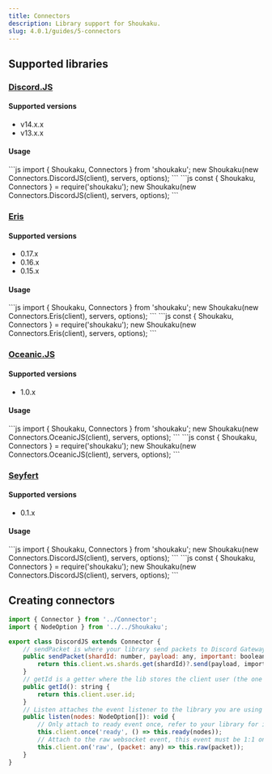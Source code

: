 ```yaml
---
title: Connectors
description: Library support for Shoukaku.
slug: 4.0.1/guides/5-connectors
---
```



## Supported libraries

### [Discord.JS](https://discord.js.org)
#### Supported versions
- v14.x.x
- v13.x.x

#### Usage
<Tabs>
    <TabItem label="ESM">
        ```js
        import { Shoukaku, Connectors } from 'shoukaku';
        new Shoukaku(new Connectors.DiscordJS(client), servers, options);
        ```
    </TabItem>
    <TabItem label="CJS">
        ```js
        const { Shoukaku, Connectors } = require('shoukaku');
        new Shoukaku(new Connectors.DiscordJS(client), servers, options);
        ```
    </TabItem>
</Tabs>

### [Eris](https://abal.moe/Eris/)
#### Supported versions
- 0.17.x
- 0.16.x
- 0.15.x

#### Usage
<Tabs>
    <TabItem label="ESM">
        ```js
        import { Shoukaku, Connectors } from 'shoukaku';
        new Shoukaku(new Connectors.Eris(client), servers, options);
        ```
    </TabItem>
    <TabItem label="CJS">
        ```js
        const { Shoukaku, Connectors } = require('shoukaku');
        new Shoukaku(new Connectors.Eris(client), servers, options);
        ```
    </TabItem>
</Tabs>

### [Oceanic.JS](https://oceanic.ws/)
#### Supported versions
- 1.0.x

#### Usage
<Tabs>
    <TabItem label="ESM">
        ```js
        import { Shoukaku, Connectors } from 'shoukaku';
        new Shoukaku(new Connectors.OceanicJS(client), servers, options);
        ```
    </TabItem>
    <TabItem label="CJS">
        ```js
        const { Shoukaku, Connectors } = require('shoukaku');
        new Shoukaku(new Connectors.OceanicJS(client), servers, options);
        ```
    </TabItem>
</Tabs>

### [Seyfert](https://www.seyfert.dev/)
#### Supported versions
- 0.1.x

#### Usage
<Tabs>
    <TabItem label="ESM">
        ```js
        import { Shoukaku, Connectors } from 'shoukaku';
        new Shoukaku(new Connectors.DiscordJS(client), servers, options);
        ```
    </TabItem>
    <TabItem label="CJS">
        ```js
        const { Shoukaku, Connectors } = require('shoukaku');
        new Shoukaku(new Connectors.DiscordJS(client), servers, options);
        ```
    </TabItem>
</Tabs>

## Creating connectors

```js
import { Connector } from '../Connector';
import { NodeOption } from '../../Shoukaku';

export class DiscordJS extends Connector {
    // sendPacket is where your library send packets to Discord Gateway
    public sendPacket(shardId: number, payload: any, important: boolean): void {
        return this.client.ws.shards.get(shardId)?.send(payload, important);
    }
    // getId is a getter where the lib stores the client user (the one logged in as a bot) id
    public getId(): string {
        return this.client.user.id;
    }
    // Listen attaches the event listener to the library you are using
    public listen(nodes: NodeOption[]): void {
        // Only attach to ready event once, refer to your library for its ready event
        this.client.once('ready', () => this.ready(nodes));
        // Attach to the raw websocket event, this event must be 1:1 on spec with dapi (most libs implement this)
        this.client.on('raw', (packet: any) => this.raw(packet));
    }
}
```

